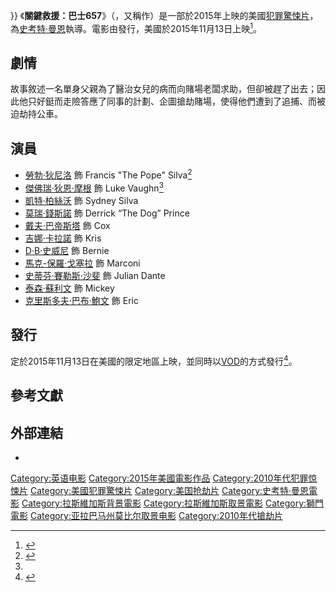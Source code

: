 {{noteTA
|G1=Movie
|G2=Show
|T=zh-cn:双面劫匪;zh-tw:關鍵救援：巴士657;
|1=zh-cn:双面劫匪;zh-tw:關鍵救援：巴士657;
}}
{{Infobox film
| name               = 關鍵救援：巴士657
| original_name      = {{lang|en|''Heist''}}
| image              = Heist 2015 Poster.jpg
| caption            = 電影海報
| director           = [[史考特·曼恩|史考特·曼恩]]
| producer           = {{Plainlist|
* Randall Emmett 
* George Furla 
* Wayne Marc Godfrey 
* Alexander Tabrizi 
* [[史蒂芬·賽勒斯·沙斐|史蒂芬·賽勒斯·沙斐]]}}
| writer             = {{Plainlist|
* 史蒂芬·賽勒斯·沙斐
* Max Adams}}
| starring           =  {{Plainlist|
* [[勞勃·狄尼洛|勞勃·狄尼洛]] 
* [[傑佛瑞·狄恩·摩根|傑佛瑞·狄恩·摩根]] 
* [[凱特·柏絲沃|凱特·柏絲沃]] 
* [[莫瑞·錢斯諾|莫瑞·錢斯諾]] 
* [[戴夫·巴帝斯塔|戴夫·巴帝斯塔]] 
* [[吉娜·卡拉諾|吉娜·卡拉諾]] 
* 史蒂芬·賽勒斯·沙斐
* Tyson Sullivan}}
| cinematography     = Brandon Cox
| editing            = [[勞勃·達爾瓦|勞勃·達爾瓦]]
| studio             = {{Plainlist|
* Grindstone Entertainment Group 
* [[Emmett/Furla/Oasis_Films|Emmett/Furla/Oasis Films]] 
* The Fyzz Facility}}
| distributor        = {{link-en|獅門首映|Lionsgate Premiere}}
| released           = {{film date|2015|11|13|美國、台灣|2017|12|8|中国}}
| runtime            = 93分鐘
| country            = {{USA}}
| language           = 英語
| budget             = 890萬美元<ref name=HeistFilm>{{cite news|last1=McNary|first1=Dave|title=AFM: Emmett/Furla/Oasis Boards ‘Bus 757′|url=http://variety.com/2013/film/news/afm-emmettfurlaoasis-boards-bus-757-1200801830/|accessdate=October 12, 2014|publisher=variety.com|date=November 6, 2013|archive-date=2017-07-10|archive-url=https://web.archive.org/web/20170710133825/http://variety.com/2013/film/news/afm-emmettfurlaoasis-boards-bus-757-1200801830/|dead-url=no}}</ref>
| gross              = 410萬美元
| cn_name            = 双面劫匪
| hk_name            = 
| tw_name            = 關鍵救援：巴士657<ref>{{@movies|id=fbus53276924|title=關鍵救援：巴士657 Bus657}}<!-- 2015-11-12 accessdate --></ref>
}}
《'''關鍵救援：巴士657'''》（{{lang-en|'''''Heist'''''}}，又稱作{{lang|en|'''''Bus 657'''''}}）是一部於2015年上映的美國[[犯罪片|犯罪]][[驚悚片|驚悚片]]，為[[史考特·曼恩|史考特·曼恩]]執導。電影由{{link-en|獅門首映|Lionsgate Premiere}}發行，美國於2015年11月13日上映<ref>{{Cite web |url=http://screenrant.com/heist-trailer-robert-de-niro-jeffrey-dean-morgan/ |title=存档副本 |access-date=2015-11-12 |archive-date=2019-12-07 |archive-url=https://web.archive.org/web/20191207102829/https://screenrant.com/heist-trailer-robert-de-niro-jeffrey-dean-morgan/ |dead-url=no }}</ref>。

==劇情==
故事敘述一名單身父親為了醫治女兒的病而向賭場老闆求助，但卻被趕了出去；因此他只好鋌而走險答應了同事的計劃、企圖搶劫賭場，使得他們遭到了追捕、而被迫劫持公車。

==演員==
* [[勞勃·狄尼洛|勞勃·狄尼洛]] 飾 Francis "The Pope" Silva<ref name="thewrap1">{{cite web |author=Jeff Sneider |url=http://www.thewrap.com/robert-de-niros-heist-thriller-bus-657-to-be-sold-at-cannes-by-hannibal-classics/ |title=Robert De Niro's Heist Thriller 'Bus 657' to Be Sold at Cannes by Hannibal Classics |publisher=Thewrap.com |date=2015-05-05 |accessdate=2015-09-18 |archive-date=2020-12-01 |archive-url=https://web.archive.org/web/20201201115551/https://www.thewrap.com/robert-de-niros-heist-thriller-bus-657-to-be-sold-at-cannes-by-hannibal-classics/ |dead-url=no }}</ref>
* [[傑佛瑞·狄恩·摩根|傑佛瑞·狄恩·摩根]] 飾 Luke Vaughn<ref name="thewrap1"/>
* [[凱特·柏絲沃|凱特·柏絲沃]] 飾 Sydney Silva
* [[莫瑞·錢斯諾|莫瑞·錢斯諾]] 飾 Derrick “The Dog” Prince
* [[戴夫·巴帝斯塔|戴夫·巴帝斯塔]] 飾 Cox
* [[吉娜·卡拉諾|吉娜·卡拉諾]] 飾 Kris 
* [[D·B·史威尼|D·B·史威尼]] 飾 Bernie
* [[馬克-保羅·戈塞拉|馬克-保羅·戈塞拉]] 飾 Marconi
* [[史蒂芬·賽勒斯·沙斐|史蒂芬·賽勒斯·沙斐]] 飾 Julian Dante
* [[泰森·蘇利文|泰森·蘇利文]] 飾 Mickey
* [[克里斯多夫·巴布·鮑文|克里斯多夫·巴布·鮑文]] 飾 Eric

==發行==
{{link-en|獅門首映|Lionsgate Premiere}}定於2015年11月13日在美國的限定地區上映，並同時以[[VOD|VOD]]的方式發行<ref>{{cite web |author=Meriah DotyEditorSeptember 18, 2015 |url=https://www.yahoo.com/movies/see-robert-de-niro-get-targeted-in-heist-129358045607.html |title=See Robert De Niro Get Targeted in 'Heist' (Trailer Exclusive) |publisher=Yahoo.com |date=1995-09-21 |accessdate=2015-09-18 |archive-date=2017-09-08 |archive-url=https://web.archive.org/web/20170908024529/https://www.yahoo.com/movies/see-robert-de-niro-get-targeted-in-heist-129358045607.html |dead-url=no }}</ref>。

==參考文獻==
{{reflist|30em}}

==外部連結==
* {{IMDb title|3276924}}

{{Scott Mann}}
{{DEFAULTSORT:Heist (2015 film)}}
[[Category:英语电影|Category:英语电影]]
[[Category:2015年美國電影作品|Category:2015年美國電影作品]]
[[Category:2010年代犯罪惊悚片|Category:2010年代犯罪惊悚片]]
[[Category:美國犯罪驚悚片|Category:美國犯罪驚悚片]]
[[Category:美国抢劫片|Category:美国抢劫片]]
[[Category:史考特·曼恩電影|Category:史考特·曼恩電影]]
[[Category:拉斯維加斯背景電影|Category:拉斯維加斯背景電影]]
[[Category:拉斯維加斯取景電影|Category:拉斯維加斯取景電影]]
[[Category:獅門電影|Category:獅門電影]]
[[Category:亚拉巴马州莫比尔取景电影|Category:亚拉巴马州莫比尔取景电影]]
[[Category:2010年代搶劫片|Category:2010年代搶劫片]]